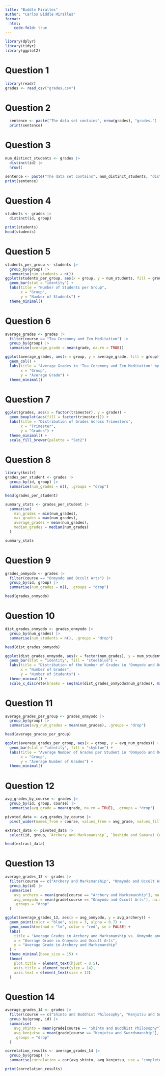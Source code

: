 ```yaml
---
title: "Biddle Miralles"
author: "Carlos Biddle Miralles"
format: 
  html:
    code-fold: true
---
```


```r
library(dplyr)
library(tidyr)
library(ggplot2)
```

# Question 1
```r
library(readr)
grades <- read_csv("grades.csv")
```

# Question 2
```r
  sentence <- paste("The data set contains", nrow(grades), "grades.")
  print(sentence)
```

# Question 3
```r
num_distinct_students <- grades |>
  distinct(id) |>
  nrow()  

sentence <- paste("The data set contains", num_distinct_students, "distinct students.")
print(sentence)  
```

# Question 4
```r
students <- grades |>
  distinct(id, group)  

print(students)
head(students)
```

# Question 5
```r
students_per_group <- students |>
  group_by(group) |>
  summarise(num_students = n())  
ggplot(students_per_group, aes(x = group, y = num_students, fill = group)) +
  geom_bar(stat = "identity") + 
  labs(title = "Number of Students per Group", 
       x = "Group", 
       y = "Number of Students") +
  theme_minimal()
```

# Question 6
```r
average_grades <- grades |>
  filter(course == "Tea Ceremony and Zen Meditation") |>
  group_by(group) |>
  summarise(average_grade = mean(grade, na.rm = TRUE))

ggplot(average_grades, aes(x = group, y = average_grade, fill = group)) +
  geom_col() +
  labs(title = "Average Grades in 'Tea Ceremony and Zen Meditation' by Group",
       x = "Group", 
       y = "Average Grade") +
  theme_minimal()

```

# Question 7
```r
ggplot(grades, aes(x = factor(trimester), y = grade)) +
  geom_boxplot(aes(fill = factor(trimester))) +  
  labs(title = "Distribution of Grades Across Trimesters",
       x = "Trimester", 
       y = "Grades") +
  theme_minimal() +  
  scale_fill_brewer(palette = "Set2")
```

# Question 8
```r
library(knitr)
grades_per_student <- grades |>
  group_by(id, group) |>  
  summarise(num_grades = n(), .groups = "drop")  

head(grades_per_student)  

summary_stats <- grades_per_student |>
  summarise(
    min_grades = min(num_grades),
    max_grades = max(num_grades),
    average_grades = mean(num_grades),
    median_grades = median(num_grades)
  )

summary_stats

```

# Question 9
```r
grades_onmyodo <- grades |>
  filter(course == "Onmyodo and Occult Arts") |>  
  group_by(id, group) |>
  summarise(num_grades = n(), .groups = "drop")

head(grades_onmyodo)
```

# Question 10
```r
dist_grades_onmyodo <- grades_onmyodo |>
  group_by(num_grades) |>  
  summarise(num_students = n(), .groups = "drop")  

head(dist_grades_onmyodo)

ggplot(dist_grades_onmyodo, aes(x = factor(num_grades), y = num_students)) +
  geom_bar(stat = "identity", fill = "steelblue") +  
  labs(title = "Distribution of the Number of Grades in 'Onmyodo and Occult Arts'",
       x = "Number of Grades", 
       y = "Number of Students") +
  theme_minimal() +  
  scale_x_discrete(breaks = seq(min(dist_grades_onmyodo$num_grades), max(dist_grades_onmyodo$num_grades), by = 1))

```

# Question 11
```r
average_grades_per_group <- grades_onmyodo |>
  group_by(group) |>
  summarise(avg_num_grades = mean(num_grades), .groups = "drop")

head(average_grades_per_group)

ggplot(average_grades_per_group, aes(x = group, y = avg_num_grades)) +
  geom_bar(stat = "identity", fill = "skyblue") +  
  labs(title = "Average Number of Grades per Student in 'Onmyodo and Occult Arts' by Group",
       x = "Group", 
       y = "Average Number of Grades") +
  theme_minimal()
```

# Question 12
```r
avg_grades_by_course <- grades |>
  group_by(id, group, course) |> 
  summarise(avg_grade = mean(grade, na.rm = TRUE), .groups = "drop")

pivoted_data <- avg_grades_by_course |>
  pivot_wider(names_from = course, values_from = avg_grade, values_fill = list(avg_grade = NA))

extract_data <- pivoted_data |>
  select(id, group, `Archery and Marksmanship`, `Bushido and Samurai Code`)  

head(extract_data)
```

# Question 13
```r
average_grades_13 <- grades |>
  filter(course == c("Archery and Marksmanship", "Onmyodo and Occult Arts")) |> 
  group_by(id) |>  
  summarise(
    avg_archery = mean(grade[course == "Archery and Marksmanship"], na.rm = TRUE),
    avg_onmyodo = mean(grade[course == "Onmyodo and Occult Arts"], na.rm = TRUE),  
    .groups = "drop"  
  )

ggplot(average_grades_13, aes(x = avg_onmyodo, y = avg_archery)) +
  geom_point(color = "blue", size = 3, alpha = 0.7) +  
  geom_smooth(method = "lm", color = "red", se = FALSE) +  
  labs(
    title = "Average Grades in Archery and Marksmanship vs. Onmyodo and Occult Arts",
    x = "Average Grade in Onmyodo and Occult Arts",
    y = "Average Grade in Archery and Marksmanship"
  ) +
  theme_minimal(base_size = 15) +  
  theme(
    plot.title = element_text(hjust = 0.5),  
    axis.title = element_text(size = 14),  
    axis.text = element_text(size = 12)  
  )
```

# Question 14
```r
average_grades_14 <- grades |>
  filter(course == c("Shinto and Buddhist Philosophy", "Kenjutsu and Swordsmanship")) |>
  group_by(group, id) |>
  summarise(
    avg_shinto = mean(grade[course == "Shinto and Buddhist Philosophy"], na.rm = TRUE),
    avg_kenjutsu = mean(grade[course == "Kenjutsu and Swordsmanship"], na.rm = TRUE),
    .groups = "drop"  
  )

correlation_results <- average_grades_14 |>
  group_by(group) |>
  summarise(correlation = cor(avg_shinto, avg_kenjutsu, use = "complete.obs"), .groups = "drop")  

print(correlation_results)
```

